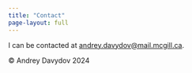 ---
title: "Contact"
page-layout: full
---

I can be contacted at [andrey.davydov\@mail.mcgill.ca](mailto:andrey.davydov@mail.mcgill.ca).

<footer>
<p>© Andrey Davydov 2024</p>
</footer>

